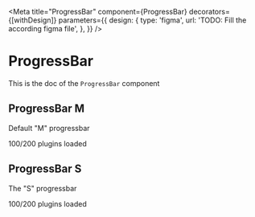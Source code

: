 <!--- ProgressBar.stories.mdx --->


<Meta
  title="ProgressBar"
  component={ProgressBar}
  decorators={[withDesign]}
  parameters={{
    design: {
      type: 'figma',
      url: 'TODO: Fill the according figma file',
    },
  }}
/>

# ProgressBar

This is the doc of the `ProgressBar` component

## ProgressBar M

Default "M" progressbar

<Canvas>
  <Story name="M">
    <ProgressBar value={33}>100/200 plugins loaded</ProgressBar>
  </Story>
</Canvas>

## ProgressBar S

The "S" progressbar

<Canvas>
  <Story name="S">
    <ProgressBar value={100} size="S">
      100/200 plugins loaded
    </ProgressBar>
  </Story>
</Canvas>
